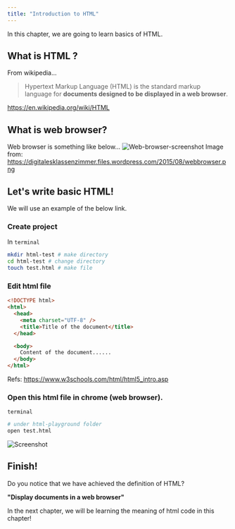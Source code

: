 ```yaml
---
title: "Introduction to HTML"
---
```


In this chapter, we are going to learn basics of HTML.

## What is HTML ?

From wikipedia...

> Hypertext Markup Language (HTML) is the standard markup language for **documents designed to be displayed in a web browser**.

https://en.wikipedia.org/wiki/HTML

## What is web browser?

Web browser is something like below...
![Web-browser-screenshot](https://digitalesklassenzimmer.files.wordpress.com/2015/08/webbrowser.png)
Image from: https://digitalesklassenzimmer.files.wordpress.com/2015/08/webbrowser.png

## Let's write basic HTML!

We will use an example of the below link.

### Create project

In `terminal`

```bash
mkdir html-test # make directory
cd html-test # change directory
touch test.html # make file
```

### Edit html file

```html title="test.html"
<!DOCTYPE html>
<html>
  <head>
    <meta charset="UTF-8" />
    <title>Title of the document</title>
  </head>

  <body>
    Content of the document......
  </body>
</html>
```

Refs: https://www.w3schools.com/html/html5_intro.asp

### Open this html file in chrome (**web browser**).

`terminal`

```bash
# under html-playground folder
open test.html
```

![Screenshot](https://storage.googleapis.com/coderhackers-assets/the-complete-webdev-with-rails-2020/html-guide/first-html-example.png)

## Finish!

Do you notice that we have achieved the definition of HTML?

**"Display documents in a web browser"**

In the next chapter, we will be learning the meaning of html code in this chapter!
